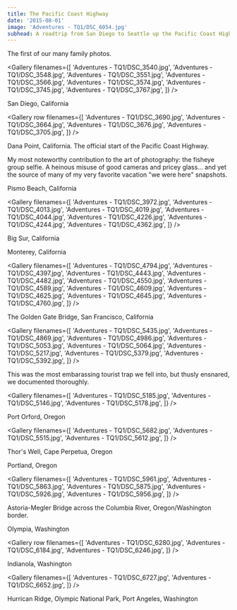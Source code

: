 ```yaml
---
title: The Pacific Coast Highway
date: '2015-08-01'
image: 'Adventures - TQ1/DSC_6054.jpg'
subhead: A roadtrip from San Diego to Seattle up the Pacific Coast Highway and U.S. Highway 101. In three beaters that barely made it.
---
```


<Photo filename="Adventures - TQ1/DSC_3515.jpg">The first of our many family photos.</Photo>

<Gallery filenames={[
  'Adventures - TQ1/DSC_3540.jpg',
  'Adventures - TQ1/DSC_3548.jpg',
  'Adventures - TQ1/DSC_3551.jpg',
  'Adventures - TQ1/DSC_3566.jpg',
  'Adventures - TQ1/DSC_3574.jpg',
  'Adventures - TQ1/DSC_3745.jpg',
  'Adventures - TQ1/DSC_3767.jpg',
]} />

<Photo filename="Adventures - TQ1/DSC_3662.jpg">San Diego, California</Photo>

<Gallery row filenames={[
  'Adventures - TQ1/DSC_3690.jpg',
  'Adventures - TQ1/DSC_3664.jpg',
  'Adventures - TQ1/DSC_3676.jpg',
  'Adventures - TQ1/DSC_3705.jpg',
]} />

<Photo filename="Adventures - TQ1/DSC_3718.jpg">Dana Point, California. The official start of the Pacific Coast Highway.</Photo>

<Story filename="Adventures - TQ1/DSC_3739.jpg" copy="right">
  My most noteworthy contribution to the art of photography: the fisheye group
  selfie. A heinous misuse of good cameras and pricey glass... and yet the
  source of many of my very favorite vacation "we were here" snapshots.
</Story>

<Photo filename="Adventures - TQ1/DSC_3990.jpg">Pismo Beach, California</Photo>

<Gallery filenames={[
  'Adventures - TQ1/DSC_3972.jpg',
  'Adventures - TQ1/DSC_4013.jpg',
  'Adventures - TQ1/DSC_4019.jpg',
  'Adventures - TQ1/DSC_4044.jpg',
  'Adventures - TQ1/DSC_4226.jpg',
  'Adventures - TQ1/DSC_4244.jpg',
  'Adventures - TQ1/DSC_4362.jpg',
]} />

<Photo filename="Adventures - TQ1/DSC_4335.jpg">Big Sur, California</Photo>

<Photo filename="Adventures - TQ1/DSC_4778.jpg">Monterey, California</Photo>

<Gallery filenames={[
  'Adventures - TQ1/DSC_4794.jpg',
  'Adventures - TQ1/DSC_4397.jpg',
  'Adventures - TQ1/DSC_4443.jpg',
  'Adventures - TQ1/DSC_4482.jpg',
  'Adventures - TQ1/DSC_4550.jpg',
  'Adventures - TQ1/DSC_4589.jpg',
  'Adventures - TQ1/DSC_4609.jpg',
  'Adventures - TQ1/DSC_4625.jpg',
  'Adventures - TQ1/DSC_4645.jpg',
  'Adventures - TQ1/DSC_4760.jpg',
]} />

<Photo filename="Adventures - TQ1/DSC_4859.jpg">The Golden Gate Bridge, San Francisco, California</Photo>

<Gallery filenames={[
  'Adventures - TQ1/DSC_5435.jpg',
  'Adventures - TQ1/DSC_4869.jpg',
  'Adventures - TQ1/DSC_4986.jpg',
  'Adventures - TQ1/DSC_5053.jpg',
  'Adventures - TQ1/DSC_5064.jpg',
  'Adventures - TQ1/DSC_5217.jpg',
  'Adventures - TQ1/DSC_5379.jpg',
  'Adventures - TQ1/DSC_5392.jpg',
]} />

<Text>
  This was the most embarassing tourist trap we fell into, but thusly ensnared,
  we documented thoroughly.
</Text>

<Gallery filenames={[
  'Adventures - TQ1/DSC_5185.jpg',
  'Adventures - TQ1/DSC_5146.jpg',
  'Adventures - TQ1/DSC_5178.jpg',
]} />

<Photo filename="Adventures - TQ1/DSC_5474.jpg">Port Orford, Oregon</Photo>

<Gallery filenames={[
  'Adventures - TQ1/DSC_5682.jpg',
  'Adventures - TQ1/DSC_5515.jpg',
  'Adventures - TQ1/DSC_5612.jpg',
]} />

<Photo filename="Adventures - TQ1/DSC_5755.jpg">Thor's Well, Cape Perpetua, Oregon</Photo>

<Photo filename="Adventures - TQ1/DSC_5903.jpg">Portland, Oregon</Photo>

<Gallery filenames={[
  'Adventures - TQ1/DSC_5961.jpg',
  'Adventures - TQ1/DSC_5863.jpg',
  'Adventures - TQ1/DSC_5875.jpg',
  'Adventures - TQ1/DSC_5926.jpg',
  'Adventures - TQ1/DSC_5956.jpg',
]} />

<Photo filename="Adventures - TQ1/DSC_6054.jpg">Astoria-Megler Bridge across the Columbia River, Oregon/Washington border.</Photo>

<Photo filename="Adventures - TQ1/DSC_6143.jpg">Olympia, Washington</Photo>

<Gallery row filenames={[
  'Adventures - TQ1/DSC_6280.jpg',
  'Adventures - TQ1/DSC_6184.jpg',
  'Adventures - TQ1/DSC_6246.jpg',
]} />

<Photo filename="Adventures - TQ1/DSC_6514.jpg">Indianola, Washington</Photo>

<Gallery filenames={[
  'Adventures - TQ1/DSC_6727.jpg',
  'Adventures - TQ1/DSC_6652.jpg',
]} />

<Photo filename="Adventures - TQ1/DSC_6578.jpg">Hurrican Ridge, Olympic National Park, Port Angeles, Washington</Photo>
